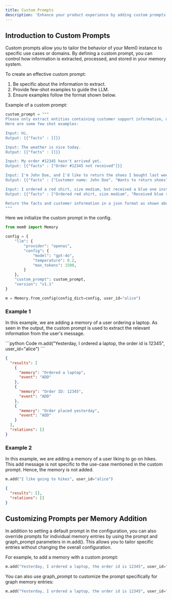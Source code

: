 ```yaml
---
title: Custom Prompts
description: 'Enhance your product experience by adding custom prompts tailored to your needs'
---
```


## Introduction to Custom Prompts

Custom prompts allow you to tailor the behavior of your Mem0 instance to specific use cases or domains. 
By defining a custom prompt, you can control how information is extracted, processed, and stored in your memory system.

To create an effective custom prompt:
1. Be specific about the information to extract.
2. Provide few-shot examples to guide the LLM.
3. Ensure examples follow the format shown below.

Example of a custom prompt:

```python
custom_prompt = """
Please only extract entities containing customer support information, order details, and user information. 
Here are some few shot examples:

Input: Hi.
Output: {{"facts" : []}}

Input: The weather is nice today.
Output: {{"facts" : []}}

Input: My order #12345 hasn't arrived yet.
Output: {{"facts" : ["Order #12345 not received"]}}

Input: I'm John Doe, and I'd like to return the shoes I bought last week.
Output: {{"facts" : ["Customer name: John Doe", "Wants to return shoes", "Purchase made last week"]}}

Input: I ordered a red shirt, size medium, but received a blue one instead.
Output: {{"facts" : ["Ordered red shirt, size medium", "Received blue shirt instead"]}}

Return the facts and customer information in a json format as shown above.
"""

```

Here we initialize the custom prompt in the config.

```python
from mem0 import Memory

config = {
    "llm": {
        "provider": "openai",
        "config": {
            "model": "gpt-4o",
            "temperature": 0.2,
            "max_tokens": 1500,
        }
    },
    "custom_prompt": custom_prompt,
    "version": "v1.1"
}

m = Memory.from_config(config_dict=config, user_id="alice")
```

### Example 1

In this example, we are adding a memory of a user ordering a laptop. As seen in the output, the custom prompt is used to extract the relevant information from the user's message.

<CodeGroup>
```python Code
m.add("Yesterday, I ordered a laptop, the order id is 12345", user_id="alice")
```

```json Output
{
  "results": [
    {
      "memory": "Ordered a laptop",
      "event": "ADD"
    },
    {
      "memory": "Order ID: 12345",
      "event": "ADD"
    },
    {
      "memory": "Order placed yesterday",
      "event": "ADD"
    }
  ],
  "relations": []
}
```
</CodeGroup>

### Example 2

In this example, we are adding a memory of a user liking to go on hikes. This add message is not specific to the use-case mentioned in the custom prompt. 
Hence, the memory is not added.
<CodeGroup>
```python Code
m.add("I like going to hikes", user_id="alice")
```

```json Output
{
  "results": [],
  "relations": []
}
```
</CodeGroup>


## Customizing Prompts per Memory Addition

In addition to setting a default prompt in the configuration, you can also override prompts for individual memory entries by using the prompt and graph_prompt parameters in m.add(). This allows you to tailor specific entries without changing the overall configuration.

For example, to add a memory with a custom prompt:

```python Code
m.add("Yesterday, I ordered a laptop, the order id is 12345", user_id="alice", prompt=custom_prompt)
```

You can also use graph_prompt to customize the prompt specifically for graph memory entries:

```python Code
m.add("Yesterday, I ordered a laptop, the order id is 12345", user_id="alice", graph_prompt=graph_prompt)
```
